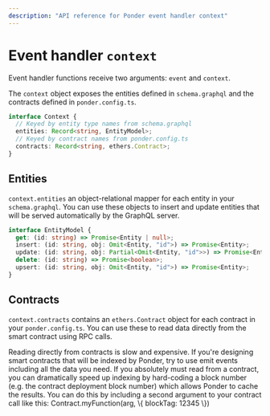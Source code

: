 ```yaml
---
description: "API reference for Ponder event handler context"
---
```



# Event handler `context`

Event handler functions receive two arguments: `event` and `context`.

The `context` object exposes the entities defined in `schema.graphql` and the contracts defined in `ponder.config.ts`.

```ts filename="Context.d.ts"
interface Context {
  // Keyed by entity type names from schema.graphql
  entities: Record<string, EntityModel>;
  // Keyed by contract names from ponder.config.ts
  contracts: Record<string, ethers.Contract>;
}
```

## Entities

`context.entities` an object-relational mapper for each entity in your `schema.graphql`. You can use these objects to insert and update entities that will be served automatically by the GraphQL server.

```ts filename="EntityModel.d.ts"
interface EntityModel {
  get: (id: string) => Promise<Entity | null>;
  insert: (id: string, obj: Omit<Entity, "id">) => Promise<Entity>;
  update: (id: string, obj: Partial<Omit<Entity, "id">>) => Promise<Entity>;
  delete: (id: string) => Promise<boolean>;
  upsert: (id: string, obj: Omit<Entity, "id">) => Promise<Entity>;
}
```

## Contracts

`context.contracts` contains an `ethers.Contract` object for each contract in your `ponder.config.ts`. You can use these to read data directly from the smart contract using RPC calls.

<Callout type="warning">
  Reading directly from contracts is slow and expensive. If you're designing
  smart contracts that will be indexed by Ponder, try to use emit events
  including all the data you need. If you absolutely must read from a contract,
  you can dramatically speed up indexing by hard-coding a block number (e.g. the
  contract deployment block number) which allows Ponder to cache the results.
  You can do this by including a second argument to your contract call like
  this: Contract.myFunction(arg, \{ blockTag: 12345 \})
</Callout>
